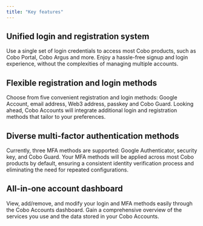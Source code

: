 ```yaml
---
title: "Key features"
---
```

## Unified login and registration system
Use a single set of login credentials to access most Cobo products, such as Cobo Portal, Cobo Argus and more. Enjoy a hassle-free signup and login experience, without the complexities of managing multiple accounts.

## Flexible registration and login methods
Choose from five convenient registration and login methods: Google Account, email address, Web3 address, passkey and Cobo Guard. Looking ahead, Cobo Accounts will integrate additional login and registration methods that tailor to your preferences.

## Diverse multi-factor authentication methods
Currently, three MFA methods are supported: Google Authenticator, security key, and Cobo Guard. Your MFA methods will be applied across most Cobo products by default, ensuring a consistent identity verification process and eliminating the need for repeated configurations.

## All-in-one account dashboard
View, add/remove, and modify your login and MFA methods easily through the Cobo Accounts dashboard. Gain a comprehensive overview of the services you use and the data stored in your Cobo Accounts.
